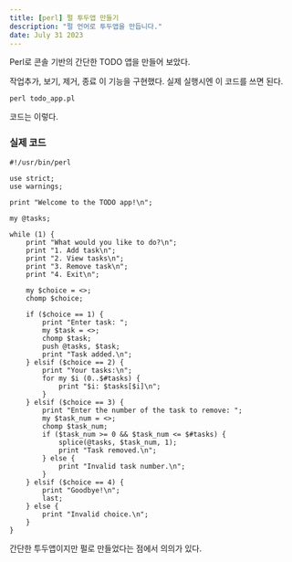 ```yaml
---
title: [perl] 펄 투두앱 만들기
description: "펄 언어로 투두앱을 만듭니다."
date: July 31 2023
---
```

Perl로 콘솔 기반의 간단한 TODO 앱을 만들어 보았다.

작업추가, 보기, 제거, 종료 이 기능을 구현했다. 실제 실행시엔 이 코드를 쓰면 된다.


```
perl todo_app.pl

```


코드는 이렇다.

### 실제 코드

```
#!/usr/bin/perl

use strict;
use warnings;

print "Welcome to the TODO app!\n";

my @tasks;

while (1) {
    print "What would you like to do?\n";
    print "1. Add task\n";
    print "2. View tasks\n";
    print "3. Remove task\n";
    print "4. Exit\n";

    my $choice = <>;
    chomp $choice;

    if ($choice == 1) {
        print "Enter task: ";
        my $task = <>;
        chomp $task;
        push @tasks, $task;
        print "Task added.\n";
    } elsif ($choice == 2) {
        print "Your tasks:\n";
        for my $i (0..$#tasks) {
            print "$i: $tasks[$i]\n";
        }
    } elsif ($choice == 3) {
        print "Enter the number of the task to remove: ";
        my $task_num = <>;
        chomp $task_num;
        if ($task_num >= 0 && $task_num <= $#tasks) {
            splice(@tasks, $task_num, 1);
            print "Task removed.\n";
        } else {
            print "Invalid task number.\n";
        }
    } elsif ($choice == 4) {
        print "Goodbye!\n";
        last;
    } else {
        print "Invalid choice.\n";
    }
}

```

간단한 투두앱이지만 펄로 만들었다는 점에서 의의가 있다.